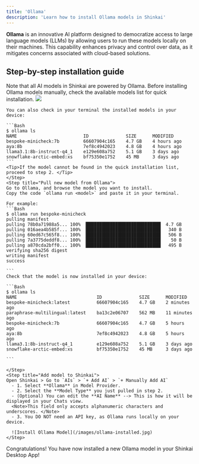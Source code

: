 ```yaml
---
title: 'Ollama'
description: 'Learn how to install Ollama models in Shinkai'
---
```


**Ollama** is an innovative Al platform designed to democratize access to large language models (LLMs) by allowing users to run these models locally on their machines. 
This capability enhances privacy and control over data, as it mitigates concerns associated with cloud-based solutions.


## Step-by-step installation guide

<Steps>
    <Step title="Check if model is available for quick installation">
    <Note>Note that all AI models in Shinkai are powered by Ollama. Before installing Ollama models manually, check the available models list for quick installation.</Note>
    <Frame>
      <img src="/images/ollama-models.jpg"  style={{ borderRadius: '0.5rem' }}/>
    </Frame>

    You can also check in your terminal the installed models in your device:

    ```Bash 
    $ ollama ls
    NAME                         ID              SIZE      MODIFIED    
    bespoke-minicheck:7b         66607904c165    4.7 GB    4 hours ago    
    aya:8b                       7ef8c4942023    4.8 GB    4 hours ago    
    llama3.1:8b-instruct-q4_1    e129e608a752    5.1 GB    3 days ago     
    snowflake-arctic-embed:xs    bf75350e1752    45 MB     3 days ago 
    ```
    <Tip>If the model cannot be found in the quick installation list, proceed to step 2. </Tip>  
    </Step>
    <Step title="Pull new model from Ollama">
    Go to Ollama, and browse the model you want to install. 
    Copy the code `ollama run <model>` and paste it in your terminal.  

    For example:
    ```Bash 
    $ ollama run bespoke-minicheck
    pulling manifest 
    pulling 78b0a71988a5... 100% ▕████████████████████████████▏ 4.7 GB                         
    pulling 016aea4b585f... 100% ▕████████████████████████████▏  340 B                         
    pulling 60ed67c565f8... 100% ▕████████████████████████████▏  506 B                         
    pulling 7a3775deddf8... 100% ▕████████████████████████████▏   50 B                         
    pulling a870cda2bff0... 100% ▕████████████████████████████▏  495 B                         
    verifying sha256 digest 
    writing manifest 
    success 

    ``` 
    Check that the model is now installed in your device:

    ```Bash 
    $ ollama ls
    NAME                              ID              SIZE      MODIFIED       
    bespoke-minicheck:latest          66607904c165    4.7 GB    2 minutes ago     
    paraphrase-multilingual:latest    ba13c2e06707    562 MB    11 minutes ago    
    bespoke-minicheck:7b              66607904c165    4.7 GB    5 hours ago       
    aya:8b                            7ef8c4942023    4.8 GB    5 hours ago       
    llama3.1:8b-instruct-q4_1         e129e608a752    5.1 GB    3 days ago        
    snowflake-arctic-embed:xs         bf75350e1752    45 MB     3 days ago        

    ```

    </Step>
    <Step title="Add model to Shinkai">
    Open Shinkai > Go to `AIs` > `+ Add AI` > `+ Manually Add AI`
      - 1. Select **Ollama** in Model Provider.
      - 2. Select the **Model Type** you just pulled in step 2.
      - (Optional) You can edit the **AI Name** --> This is how it will be displayed in your Chats view. 
      <Note>This field only accepts alphanumeric characters and underscores. </Note>
      - 3. You DO NOT need an API key, as Ollama runs locally on your device.
      
      ![Install Ollama Model](/images/ollama-installed.jpg)
    </Step>

  </Steps>

  Congratulations! You have now installed a new Ollama model in your Shinkai Desktop App!
